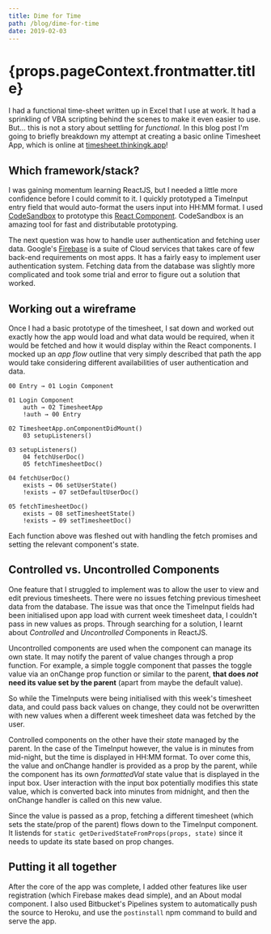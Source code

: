 ```yaml
---
title: Dime for Time
path: /blog/dime-for-time
date: 2019-02-03
---
```



<Page>

<h1>{props.pageContext.frontmatter.title}</h1>

I had a functional time-sheet written up in Excel that I use at work. It had a sprinkling of VBA scripting behind the scenes to make it even easier to use. But... this is not a story about settling for _functional_. In this blog post I'm going to briefly breakdown my attempt at creating a basic online Timesheet App, which is online at [timesheet.thinkingk.app](https://timesheet.thinkingk.app)!

## Which framework/stack?

I was gaining momentum learning ReactJS, but I needed a little more confidence before I could commit to it. I quickly prototyped a TimeInput entry field that would auto-format the users input into HH:MM format. I used [CodeSandbox](https://codesandbox.io) to prototype this [React Component](https://codesandbox.io/embed/k86yn204o). CodeSandbox is an amazing tool for fast and distributable prototyping.

The next question was how to handle user authentication and fetching user data. Google's [Firebase](https://firebase.google.com/) is a suite of Cloud services that takes care of few back-end requirements on most apps. It has a fairly easy to implement user authentication system. Fetching data from the database was slightly more complicated and took some trial and error to figure out a solution that worked.

## Working out a wireframe

Once I had a basic prototype of the timesheet, I sat down and worked out exactly how the app would load and what data would be required, when it would be fetched and how it would display within the React components. I mocked up an _app flow_ outline that very simply described that path the app would take considering different availabilities of user authentication and data.

```
00 Entry → 01 Login Component

01 Login Component
    auth → 02 TimesheetApp
    !auth → 00 Entry

02 TimesheetApp.onComponentDidMount()
    03 setupListeners()

03 setupListeners()
    04 fetchUserDoc()
    05 fetchTimesheetDoc()

04 fetchUserDoc()
    exists → 06 setUserState()
    !exists → 07 setDefaultUserDoc()

05 fetchTimesheetDoc()
    exists → 08 setTimesheetState()
    !exists → 09 setTimesheetDoc()
```

Each function above was fleshed out with handling the fetch promises and setting the relevant component's state.

## Controlled vs. Uncontrolled Components

One feature that I struggled to implement was to allow the user to view and edit previous timesheets. There were no issues fetching previous timesheet data from the database. The issue was that once the TimeInput fields had been initialised upon app load with current week timesheet data, I couldn't pass in new values as props. Through searching for a solution, I learnt about _Controlled_ and _Uncontrolled_ Components in ReactJS.

Uncontrolled components are used when the component can manage its own state. It may notify the parent of value changes through a prop function. For example, a simple toggle component that passes the toggle value via an onChange prop function or similar to the parent, **that does _not_ need its value set by the parent** (apart from maybe the default value).

So while the TimeInputs were being initialised with this week's timesheet data, and could pass back values on change, they could not be overwritten with new values when a different week timesheet data was fetched by the user.

Controlled components on the other have their _state_ managed by the parent. In the case of the TimeInput however, the value is in minutes from mid-night, but the time is displayed in HH:MM format. To over come this, the value and onChange handler is provided as a prop by the parent, while the component has its own _formattedVal_ state value that is displayed in the input box. User interaction with the input box potentially modifies this state value, which is converted back into minutes from midnight, and then the onChange handler is called on this new value.

Since the value is passed as a prop, fetching a different timesheet (which sets the state/prop of the parent) flows down to the TimeInput component. It listends for `static getDerivedStateFromProps(props, state)` since it needs to update its state based on prop changes.

## Putting it all together

After the core of the app was complete, I added other features like user registration (which Firebase makes dead simple), and an About modal component. I also used Bitbucket's Pipelines system to automatically push the source to Heroku, and use the `postinstall` npm command to build and serve the app.

</Page>
